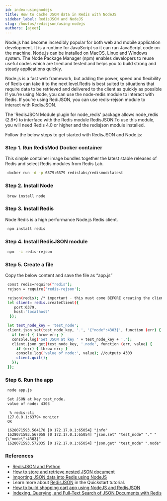 ```yaml
---
id: index-usingnodejs
title: How to cache JSON data in Redis with NodeJS
sidebar_label: RedisJSON and NodeJS
slug: /howtos/redisjson/using-nodejs
authors: [ajeet]
---
```


Node.js has become incredibly popular for both web and mobile application development. It is a runtime for JavaScript so it can run JavaScript code on the machine. Node.js can be installed on MacOS, Linux and Windows system. The Node Package Manager (npm) enables developers to reuse useful codes which are tried and tested and helps you to build strong and steady applications quickly.

Node.js is a fast web framework, but adding the power, speed and flexibility of Redis can take it to the next level.Redis is best suited to situations that require data to be retrieved and delivered to the client as quickly as possible
If you’re using Node, you can use the node-redis module to interact with Redis. If you’re using RediJSON, you can use redis-rejson module to interact with RedisJSON.

The 'RedisJSON Module plugin for node_redis' package allows node_redis (2.8+) to interface with the Redis module RedisJSON.To use this module, you will need Redis 4.0 or higher and the redisjson module installed.

Follow the below steps to get started with RedisJSON and Node.js:

### Step 1. Run RedisMod Docker container

This simple container image bundles together the latest stable releases of Redis and select Redis modules from Redis Lab. 


```bash
 docker run -d -p 6379:6379 redislabs/redismod:latest
```


### Step 2. Install Node

```bash
 brew install node
```

### Step 3. Install Redis 

Node Redis is a high performance Node.js Redis client.

```bash
 npm install redis
```

### Step 4.  Install RedisJSON module

```bash
 npm  -i redis-rejson
```

### Step 5. Create a file

Copy the below content and save the file as “app.js”


```bash
 const redis=require("redis"); 
 rejson = require('redis-rejson');

 rejson(redis); /* important - this must come BEFORE creating the client */
 let client= redis.createClient({
	port:6379,
	host:'localhost'
  });  

 let test_node_key = 'test_node';
 client.json_set(test_node_key, '.', '{"node":4303}', function (err) {
   if (err) { throw err; }
   console.log('Set JSON at key ' + test_node_key + '.');
   client.json_get(test_node_key, '.node', function (err, value) {
     if (err) { throw err; }
     console.log('value of node:', value); //outputs 4303
     client.quit();
   });
 });
```




### Step 6. Run the app 

```bash
 node app.js
```


```bash
 Set JSON at key test_node.
 value of node: 4303
```

```
  % redis-cli
 127.0.0.1:6379> monitor
 OK

 1628071593.564178 [0 172.17.0.1:65054] "info"
 1628071593.567058 [0 172.17.0.1:65054] "json.set" "test_node" "." "{\"node\":4303}"
 1628071593.572035 [0 172.17.0.1:65054] "json.get" "test_node" ".node"
```


### References

- [RedisJSON and Python](/howtos/redisjson/using-python)
- [How to store and retrieve nested JSON document](/howtos/redisjson/storing-complex-json-document)
- [Importing JSON data into Redis using NodeJS](/howtos/redisjson/using-nodejs) 
- Learn more about [RedisJSON](https://oss.redis.com/redisjson/) in the Quickstart tutorial.
- [How to build shopping cart app using NodeJS and RedisJSON](/howtos/shoppingcart)
- [Indexing, Querying, and Full-Text Search of JSON Documents with Redis](https://redis.com/blog/index-and-query-json-docs-with-redis/)

